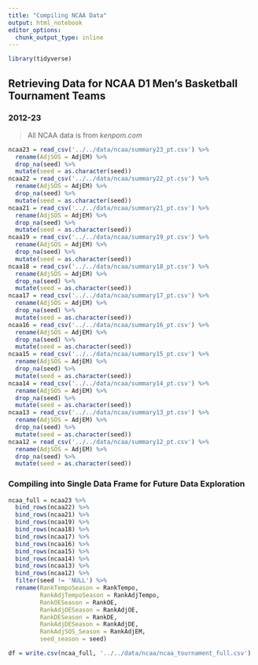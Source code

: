 ```yaml
---
title: "Compiling NCAA Data"
output: html_notebook
editor_options: 
  chunk_output_type: inline
---
```


```r
library(tidyverse)
```

## Retrieving Data for NCAA D1 Men's Basketball Tournament Teams

### 2012-23

> All NCAA data is from *kenpom.com*

```r
ncaa23 = read_csv('../../data/ncaa/summary23_pt.csv') %>%
  rename(AdjSOS = AdjEM) %>%
  drop_na(seed) %>%
  mutate(seed = as.character(seed))
ncaa22 = read_csv('../../data/ncaa/summary22_pt.csv') %>%
  rename(AdjSOS = AdjEM) %>%
  drop_na(seed) %>%
  mutate(seed = as.character(seed))
ncaa21 = read_csv('../../data/ncaa/summary21_pt.csv') %>%
  rename(AdjSOS = AdjEM) %>%
  drop_na(seed) %>%
  mutate(seed = as.character(seed))
ncaa19 = read_csv('../../data/ncaa/summary19_pt.csv') %>%
  rename(AdjSOS = AdjEM) %>%
  drop_na(seed) %>%
  mutate(seed = as.character(seed))
ncaa18 = read_csv('../../data/ncaa/summary18_pt.csv') %>%
  rename(AdjSOS = AdjEM) %>%
  drop_na(seed) %>%
  mutate(seed = as.character(seed))
ncaa17 = read_csv('../../data/ncaa/summary17_pt.csv') %>%
  rename(AdjSOS = AdjEM) %>%
  drop_na(seed) %>%
  mutate(seed = as.character(seed))
ncaa16 = read_csv('../../data/ncaa/summary16_pt.csv') %>%
  rename(AdjSOS = AdjEM) %>%
  drop_na(seed) %>%
  mutate(seed = as.character(seed))
ncaa15 = read_csv('../../data/ncaa/summary15_pt.csv') %>%
  rename(AdjSOS = AdjEM) %>%
  drop_na(seed) %>%
  mutate(seed = as.character(seed))
ncaa14 = read_csv('../../data/ncaa/summary14_pt.csv') %>%
  rename(AdjSOS = AdjEM) %>%
  drop_na(seed) %>%
  mutate(seed = as.character(seed))
ncaa13 = read_csv('../../data/ncaa/summary13_pt.csv') %>%
  rename(AdjSOS = AdjEM) %>%
  drop_na(seed) %>%
  mutate(seed = as.character(seed))
ncaa12 = read_csv('../../data/ncaa/summary12_pt.csv') %>%
  rename(AdjSOS = AdjEM) %>%
  drop_na(seed) %>%
  mutate(seed = as.character(seed))

```

### Compiling into Single Data Frame for Future Data Exploration

```r
ncaa_full = ncaa23 %>%
  bind_rows(ncaa22) %>%
  bind_rows(ncaa21) %>%
  bind_rows(ncaa19) %>%
  bind_rows(ncaa18) %>%
  bind_rows(ncaa17) %>%
  bind_rows(ncaa16) %>%
  bind_rows(ncaa15) %>%
  bind_rows(ncaa14) %>%
  bind_rows(ncaa13) %>%
  bind_rows(ncaa12) %>%
  filter(seed != 'NULL') %>%
  rename(RankTempoSeason = RankTempo,
         RankAdjTempoSeason = RankAdjTempo,
         RankOESeason = RankOE,
         RankAdjOESeason = RankAdjOE,
         RankDESeason = RankDE,
         RankAdjDESeason = RankAdjDE,
         RankAdjSOS_Season = RankAdjEM,
         seed_season = seed)

df = write.csv(ncaa_full, '../../data/ncaa/ncaa_tournament_full.csv')
```
